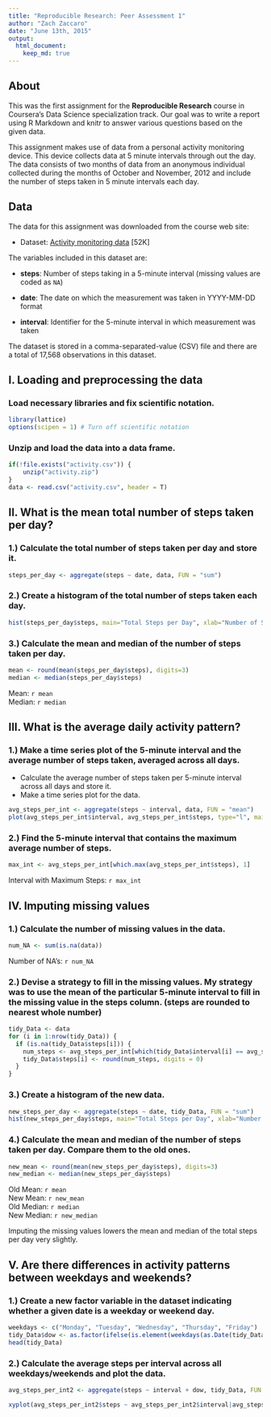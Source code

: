 ```yaml
---
title: "Reproducible Research: Peer Assessment 1"
author: "Zach Zaccaro"
date: "June 13th, 2015"
output: 
  html_document:
    keep_md: true
---
```

## About
This was the first assignment for the **Reproducible Research** course in Coursera's Data Science specialization track. Our goal was to write a report using R Markdown and knitr to answer various questions based on the given data. 

This assignment makes use of data from a personal activity monitoring device. This device collects data at 5 minute intervals through out the day. The data consists of two months of data from an anonymous individual collected during the months of October and November, 2012 and include the number of steps taken in 5 minute intervals each day.

## Data
The data for this assignment was downloaded from the course web
site:

* Dataset: [Activity monitoring data](https://d396qusza40orc.cloudfront.net/repdata%2Fdata%2Factivity.zip) [52K]

The variables included in this dataset are:

* **steps**: Number of steps taking in a 5-minute interval (missing
    values are coded as `NA`)

* **date**: The date on which the measurement was taken in YYYY-MM-DD
    format

* **interval**: Identifier for the 5-minute interval in which
    measurement was taken

The dataset is stored in a comma-separated-value (CSV) file and there are a total of 17,568 observations in this dataset.

## I. Loading and preprocessing the data
### Load necessary libraries and fix scientific notation.
```r
library(lattice)
options(scipen = 1) # Turn off scientific notation
```
### Unzip and load the data into a data frame.
```r
if(!file.exists("activity.csv")) {
    unzip("activity.zip")
}
data <- read.csv("activity.csv", header = T)
```


## II. What is the mean total number of steps taken per day?
### 1.) Calculate the total number of steps taken per day and store it.
```r
steps_per_day <- aggregate(steps ~ date, data, FUN = "sum")
```
### 2.) Create a histogram of the total number of steps taken each day.
```r
hist(steps_per_day$steps, main="Total Steps per Day", xlab="Number of Steps", col="green")
```
  
### 3.) Calculate the mean and median of the number of steps taken per day.
```r
mean <- round(mean(steps_per_day$steps), digits=3)
median <- median(steps_per_day$steps)
```
Mean: `r mean`  
Median: `r median`

## III. What is the average daily activity pattern?
### 1.) Make a time series plot of the 5-minute interval and the average number of steps taken, averaged across all days.
* Calculate the average number of steps taken per 5-minute interval across all days and store it.
* Make a time series plot for the data.
```r
avg_steps_per_int <- aggregate(steps ~ interval, data, FUN = "mean")
plot(avg_steps_per_int$interval, avg_steps_per_int$steps, type="l", main="Average Steps per Interval", xlab="Interval", ylab="Avg Number of Steps")
```
  
### 2.) Find the 5-minute interval that contains the maximum average number of steps.
```r
max_int <- avg_steps_per_int[which.max(avg_steps_per_int$steps), 1]
```
Interval with Maximum Steps: `r max_int`

## IV. Imputing missing values  
### 1.) Calculate the number of missing values in the data.
```r
num_NA <- sum(is.na(data))
```
Number of NA's: `r num_NA`  
  
### 2.) Devise a strategy to fill in the missing values. My strategy was to use the mean of the particular 5-minute interval to fill in the missing value in the steps column. (steps are rounded to nearest whole number)
```r
tidy_Data <- data
for (i in 1:nrow(tidy_Data)) {
  if (is.na(tidy_Data$steps[i])) {
    num_steps <- avg_steps_per_int[which(tidy_Data$interval[i] == avg_steps_per_int$interval), 2]
    tidy_Data$steps[i] <- round(num_steps, digits = 0)
  }
}
```
  
### 3.) Create a histogram of the new data.
```r
new_steps_per_day <- aggregate(steps ~ date, tidy_Data, FUN = "sum")
hist(new_steps_per_day$steps, main="Total Steps per Day", xlab="Number of Steps", col="green")
```
  
### 4.) Calculate the mean and median of the number of steps taken per day. Compare them to the old ones.
```r
new_mean <- round(mean(new_steps_per_day$steps), digits=3)
new_median <- median(new_steps_per_day$steps)
```
Old Mean: `r mean`  
New Mean: `r new_mean`  
Old Median: `r median`  
New Median: `r new_median`  
  
Imputing the missing values lowers the mean and median of the total steps per day very slightly.  
  
## V. Are there differences in activity patterns between weekdays and weekends?
### 1.) Create a new factor variable in the dataset indicating whether a given date is a weekday or weekend day.  
```r
weekdays <- c("Monday", "Tuesday", "Wednesday", "Thursday", "Friday")
tidy_Data$dow <- as.factor(ifelse(is.element(weekdays(as.Date(tidy_Data$date)), weekdays), "Weekday", "Weekend"))
head(tidy_Data)
```
### 2.) Calculate the average steps per interval across all weekdays/weekends and plot the data.
  
```r
avg_steps_per_int2 <- aggregate(steps ~ interval + dow, tidy_Data, FUN = "mean")

xyplot(avg_steps_per_int2$steps ~ avg_steps_per_int2$interval|avg_steps_per_int2$dow, type="l", main="Average Steps per Interval",xlab="Interval", ylab="Average Number of Steps",layout=c(1,2))
```






